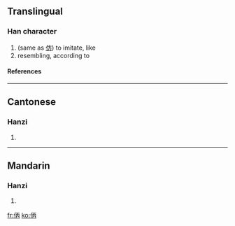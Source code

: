 ==Translingual==
===Han character===
{{Han char|rn=9|rad=人|as=05|sn=7|four=|canj=人一人月 (OMOB)}}
# (same as [[仿]]) to imitate, like
# resembling, according to
====References====
{{Han ref|kx=0096.190|hdz=10130.050|uh=3442|ud=13378}}

----
==Cantonese==
===Hanzi===
{{yue-hanzi|jyut=|y=fong2, pong4}}
# {{defn|Cantonese}}

----
==Mandarin==
===Hanzi===
{{cmn-hanzi|pin=[[fǎng]] (fang3), [[páng]] (pang2)|wg=fang<sup>3</sup>, p'ang<sup>2</sup>}}
# {{defn|Mandarin}}

[[fr:㑂]]
[[ko:㑂]]